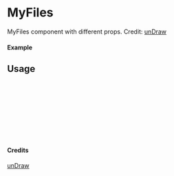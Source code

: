 
<Meta of={MyFiles} title="unDraw/MyFiles" />

# MyFiles

MyFiles component with different props.
Credit: [unDraw](https://undraw.co/illustrations)

#### Example

<Canvas of={MyFiles.Primary} />

## Usage

```ts
import { MyFiles } from "yadl-ui";

const Example = () => {
  return (
      <MyFiles />
  );
};

export default Example;
```

#### Credits
[unDraw](https://undraw.co/illustrations)
